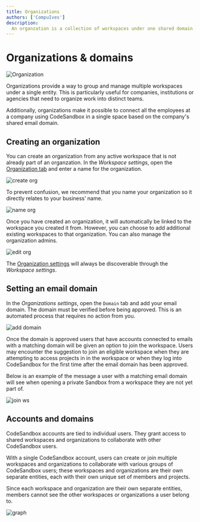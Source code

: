 ```yaml
---
title: Organizations
authors: ['CompuIves']
description:
  An organzation is a collection of workspaces under one shared domain.
---
```



# Organizations & domains

![Organization](../images/org-create.png)

Organizations provide a way to group and manage multiple workspaces under a single entity. This is particularly useful for companies, institutions or agencies that need to organize work into distinct teams.

Additionally, organizations make it possible to connect all the employees at a company using CodeSandbox in a single space based on the company's shared email domain.

## Creating an organization

You can create an organization from any active workspace that is not already part of an organzation. 
In the _Workspace settings_, open the [Organization tab](https://codesandbox.io/t/org) and enter a name for the organization. 


![create org](../images/org-create.png)

To prevent confusion, we recommend that you name your organization so it directly relates to your business’ name.


![name org](../images/org-name.png) 

Once you have created an organization, it will automatically be linked to the workspace you created it from. However, you can choose to add additional existing workspaces to that organization.
You can also manage the organization admins. 


![edit org](../images/org-edit.png) 

The [Organization settings](https://codesandbox.io/t/org) will always be discoverable through the _Workspace settings_.

## Setting an email domain

In the _Organizations settings_, open the `Domain` tab and add your email domain. 
The domain must be verified before being approved. This is an automated process that requires no action from you. 


![add domain](../images/org-domain-add.png)

Once the domain is approved users that have accounts connected to emails with a matching domain will be given an option to join the workspace. 
Users may encounter the suggestion to join an eligible workspace when they are attempting to access projects in in the workspace or when they log into CodeSandbox for the first time after the email domain has been approved. 

Below is an example of the message a user with a matching email domain will see when opening a private Sandbox from a workspace they are not yet part of.


![join ws](../images/org-domain-join-ws.png)


## Accounts and domains
CodeSandbox accounts are tied to individual users. They grant access to shared workspaces and organizations to collaborate with other CodeSandbox users.

With a single CodeSandbox account, users can create or join multiple workspaces and organizations to collaborate with various groups of CodeSandbox users; these workspaces and organizations are their own separate entities, each with their own unique set of members and projects.

Since each workspace and organization are their own separate entities, members cannot see the other workspaces or organizations a user belong to.


![graph](../images/org-account-graph.png)
